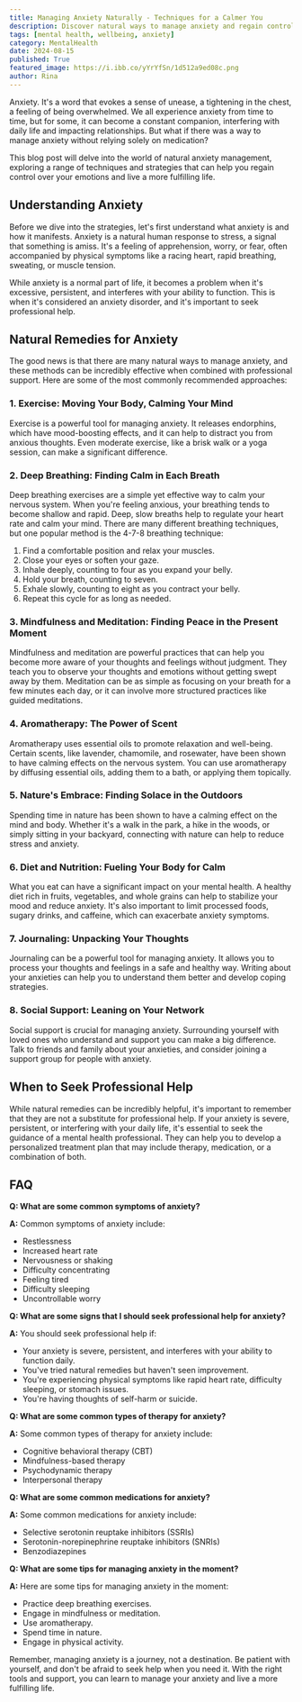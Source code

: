 ```yaml
---
title: Managing Anxiety Naturally - Techniques for a Calmer You
description: Discover natural ways to manage anxiety and regain control over your emotions. This blog explores techniques like exercise, deep breathing, mindfulness, aromatherapy, and more, offering practical tips for a calmer, more fulfilling life.
tags: [mental health, wellbeing, anxiety]
category: MentalHealth
date: 2024-08-15
published: True
featured_image: https://i.ibb.co/yYrYfSn/1d512a9ed08c.png
author: Rina
---
```



Anxiety. It's a word that evokes a sense of unease, a tightening in the chest, a feeling of being overwhelmed. We all experience anxiety from time to time, but for some, it can become a constant companion, interfering with daily life and impacting relationships.  But what if there was a way to manage anxiety without relying solely on medication?  

This blog post will delve into the world of natural anxiety management, exploring a range of techniques and strategies that can help you regain control over your emotions and live a more fulfilling life. 

## Understanding Anxiety

Before we dive into the strategies, let's first understand what anxiety is and how it manifests. Anxiety is a natural human response to stress, a signal that something is amiss. It's a feeling of apprehension, worry, or fear, often accompanied by physical symptoms like a racing heart, rapid breathing, sweating, or muscle tension. 

While anxiety is a normal part of life, it becomes a problem when it's excessive, persistent, and interferes with your ability to function. This is when it's considered an anxiety disorder, and it's important to seek professional help.

## Natural Remedies for Anxiety

The good news is that there are many natural ways to manage anxiety, and these methods can be incredibly effective when combined with professional support. Here are some of the most commonly recommended approaches:

### 1. Exercise: Moving Your Body, Calming Your Mind

Exercise is a powerful tool for managing anxiety. It releases endorphins, which have mood-boosting effects, and it can help to distract you from anxious thoughts.  Even moderate exercise, like a brisk walk or a yoga session, can make a significant difference.  

### 2. Deep Breathing: Finding Calm in Each Breath

Deep breathing exercises are a simple yet effective way to calm your nervous system. When you're feeling anxious, your breathing tends to become shallow and rapid.  Deep, slow breaths help to regulate your heart rate and calm your mind.  There are many different breathing techniques, but one popular method is the 4-7-8 breathing technique:

1.  Find a comfortable position and relax your muscles.
2.  Close your eyes or soften your gaze.
3.  Inhale deeply, counting to four as you expand your belly.
4.  Hold your breath, counting to seven.
5.  Exhale slowly, counting to eight as you contract your belly.
6.  Repeat this cycle for as long as needed.

### 3. Mindfulness and Meditation: Finding Peace in the Present Moment

Mindfulness and meditation are powerful practices that can help you become more aware of your thoughts and feelings without judgment.  They teach you to observe your thoughts and emotions without getting swept away by them.  Meditation can be as simple as focusing on your breath for a few minutes each day, or it can involve more structured practices like guided meditations.

### 4.  Aromatherapy: The Power of Scent

Aromatherapy uses essential oils to promote relaxation and well-being.  Certain scents, like lavender, chamomile, and rosewater, have been shown to have calming effects on the nervous system.  You can use aromatherapy by diffusing essential oils, adding them to a bath, or applying them topically.

### 5.  Nature's Embrace: Finding Solace in the Outdoors

Spending time in nature has been shown to have a calming effect on the mind and body.  Whether it's a walk in the park, a hike in the woods, or simply sitting in your backyard, connecting with nature can help to reduce stress and anxiety.

### 6.  Diet and Nutrition: Fueling Your Body for Calm

What you eat can have a significant impact on your mental health.  A healthy diet rich in fruits, vegetables, and whole grains can help to stabilize your mood and reduce anxiety.  It's also important to limit processed foods, sugary drinks, and caffeine, which can exacerbate anxiety symptoms.

### 7.  Journaling:  Unpacking Your Thoughts

Journaling can be a powerful tool for managing anxiety.  It allows you to process your thoughts and feelings in a safe and healthy way.  Writing about your anxieties can help you to understand them better and develop coping strategies.

### 8.  Social Support:  Leaning on Your Network

Social support is crucial for managing anxiety.  Surrounding yourself with loved ones who understand and support you can make a big difference.  Talk to friends and family about your anxieties, and consider joining a support group for people with anxiety.

##  When to Seek Professional Help

While natural remedies can be incredibly helpful, it's important to remember that they are not a substitute for professional help.  If your anxiety is severe, persistent, or interfering with your daily life, it's essential to seek the guidance of a mental health professional.  They can help you to develop a personalized treatment plan that may include therapy, medication, or a combination of both.

##  FAQ

**Q: What are some common symptoms of anxiety?**

**A:** Common symptoms of anxiety include:

*   Restlessness
*   Increased heart rate
*   Nervousness or shaking
*   Difficulty concentrating
*   Feeling tired
*   Difficulty sleeping
*   Uncontrollable worry

**Q: What are some signs that I should seek professional help for anxiety?**

**A:**  You should seek professional help if:

*   Your anxiety is severe, persistent, and interferes with your ability to function daily.
*   You've tried natural remedies but haven't seen improvement.
*   You're experiencing physical symptoms like rapid heart rate, difficulty sleeping, or stomach issues.
*   You're having thoughts of self-harm or suicide.

**Q: What are some common types of therapy for anxiety?**

**A:**  Some common types of therapy for anxiety include:

*   Cognitive behavioral therapy (CBT)
*   Mindfulness-based therapy
*   Psychodynamic therapy
*   Interpersonal therapy

**Q: What are some common medications for anxiety?**

**A:**  Some common medications for anxiety include:

*   Selective serotonin reuptake inhibitors (SSRIs)
*   Serotonin-norepinephrine reuptake inhibitors (SNRIs)
*   Benzodiazepines

**Q: What are some tips for managing anxiety in the moment?**

**A:**  Here are some tips for managing anxiety in the moment:

*   Practice deep breathing exercises.
*   Engage in mindfulness or meditation.
*   Use aromatherapy.
*   Spend time in nature.
*   Engage in physical activity.

Remember, managing anxiety is a journey, not a destination.  Be patient with yourself, and don't be afraid to seek help when you need it.  With the right tools and support, you can learn to manage your anxiety and live a more fulfilling life.
